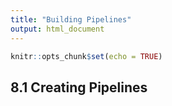 ```yaml
---
title: "Building Pipelines"
output: html_document
---
```


```r
knitr::opts_chunk$set(echo = TRUE)
```

## 8.1 Creating Pipelines